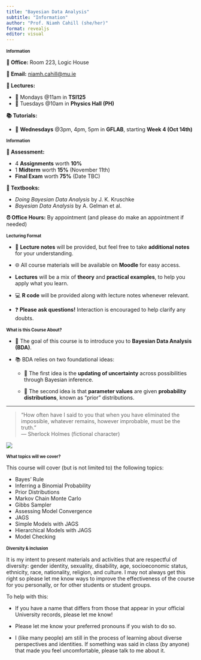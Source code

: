 ```yaml
---
title: "Bayesian Data Analysis"
subtitle: "Information"
author: "Prof. Niamh Cahill (she/her)"
format: revealjs
editor: visual
---
```


## Information {style="font-size: 80%;"}

**🏢 Office:** Room 223, Logic House

**📧 Email:** [niamh.cahill\@mu.ie](mailto:niamh.cahill@mu.ie){.email}

**📅 Lectures:**

-   📍 Mondays @11am in **TSI125**\
-   📍 Tuesdays @10am in **Physics Hall (PH)**

**📚 Tutorials:**

-   📍 **Wednesdays** @3pm, 4pm, 5pm in **GFLAB**, starting **Week 4 (Oct 14th)**

## Information {style="font-size: 80%;"}

**📝 Assessment:**

-   4 **Assignments** worth **10%**
-   1 **Midterm** worth **15%** (November 11th)
-   **Final Exam** worth **75%** (Date TBC)

**📖 Textbooks:**

-   *Doing Bayesian Data Analysis* by J. K. Kruschke\
-   *Bayesian Data Analysis* by A. Gelman et al.

**⏰ Office Hours:** By appointment (and please do make an appointment if needed)

## Lecturing Format {style="font-size: 80%;"}

-   📝 **Lecture notes** will be provided, but feel free to take **additional notes** for your understanding.

-   🌐 All course materials will be available on **Moodle** for easy access.

-   **Lectures** will be a mix of **theory** and **practical examples**, to help you apply what you learn.

-   💻 **R code** will be provided along with lecture notes whenever relevant.

-   ❓ **Please ask questions!** Interaction is encouraged to help clarify any doubts.

## What is this Course About? {style="font-size: 80%;"}

-   🎯 The goal of this course is to introduce you to **Bayesian Data Analysis (BDA)**.

-   📚 BDA relies on two foundational ideas:

    -   🔄 The first idea is the **updating of uncertainty** across possibilities through Bayesian inference.

    -   🎲 The second idea is that **parameter values** are given **probability distributions**, known as "prior" distributions.

------------------------------------------------------------------------

> "How often have I said to you that when you have eliminated the impossible, whatever remains, however improbable, must be the truth."\
> — Sherlock Holmes (fictional character)

![](images/07SHERLOCK-superJumbo.jpg)

## What topics will we cover? {style="font-size: 80%;"}

This course will cover (but is not limited to) the following topics:

-   Bayes' Rule
-   Inferring a Binomial Probability
-   Prior Distributions
-   Markov Chain Monte Carlo
-   Gibbs Sampler
-   Assessing Model Convergence
-   JAGS
-   Simple Models with JAGS
-   Hierarchical Models with JAGS
-   Model Checking

## Diversity & inclusion {style="font-size: 80%;"}

It is my intent to present materials and activities that are respectful of diversity: gender identity, sexuality, disability, age, socioeconomic status, ethnicity, race, nationality, religion, and culture. I may not always get this right so please let me know ways to improve the effectiveness of the course for you personally, or for other students or student groups.

To help with this:

-   If you have a name that differs from those that appear in your official University records, please let me know!

-   Please let me know your preferred pronouns if you wish to do so.

-   I (like many people) am still in the process of learning about diverse perspectives and identities. If something was said in class (by anyone) that made you feel uncomfortable, please talk to me about it.
